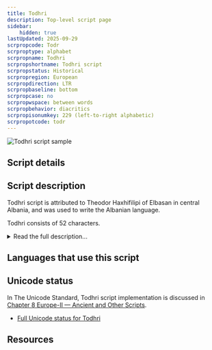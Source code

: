 ```yaml
---
title: Todhri
description: Top-level script page
sidebar:
    hidden: true
lastUpdated: 2025-09-29
scrpropcode: Todr
scrproptype: alphabet
scrpropname: Todhri
scrpropshortname: Todhri script
scrpropstatus: Historical
scrpropregion: European
scrpropdirection: LTR
scrpropbaseline: bottom
scrpropcase: no
scrpropwspace: between words
scrpropbehavior: diacritics
scrpropisonumkey: 229 (left-to-right alphabetic)
scrpropotcode: todr
---
```



![Todhri script sample](../images/todr-sample.jpg "Sample from Todhri alphabet")

## Script details

<ScriptDetails />

## Script description

Todhri script is attributed to Theodor Haxhifilipi of Elbasan in central Albania, and was used to write the Albanian language.

Todhri consists of 52 characters.

<details>
<summary>Read the full description...</summary>Todhri was used in the 18th  and the 19th centuries to write Biblical texts. Merchants also used the script for correspondence and record-keeping.
</details>

## Languages that use this script

<WsList script='Todr' wsMax='5' />

## Unicode status

In The Unicode Standard, Todhri script implementation is discussed in [Chapter 8 Europe-II — Ancient and Other Scripts](https://www.unicode.org/versions/latest/core-spec/chapter-8/#G746332).

- [Full Unicode status for Todhri](/scrlang/unicode/todr-unicode)



## Resources

<ScriptResources detailSummary='seemore' />

